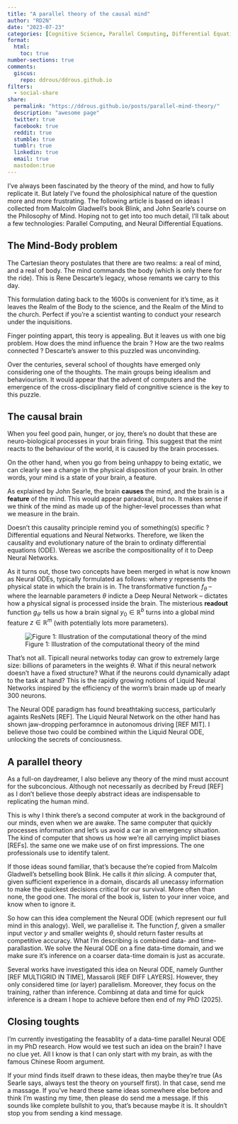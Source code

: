 ```yaml
---
title: "A parallel theory of the causal mind"
author: "RD2N"
date: "2023-07-23"
categories: [Cognitive Science, Parallel Computing, Differential Equations]
format:
  html:
    toc: true
number-sections: true
comments:
  giscus: 
    repo: ddrous/ddrous.github.io
filters:
  - social-share
share:
  permalink: "https://ddrous.github.io/posts/parallel-mind-theory/"
  description: "awesome page"
  twitter: true
  facebook: true
  reddit: true
  stumble: true
  tumblr: true
  linkedin: true
  email: true
  mastodon:true
---
```


I've always been fascinated by the theory of the mind, and how to fully replicate it. But lately I've found the pholosiphical nature of the question more and more frustrating. The following article is based on ideas I collected from Malcolm Gladwell's book Blink, and John Searle's course on the Philosophy of Mind. Hoping not to get into too much detail, I'll talk about a few technologies: Parallel Computing, and Neural Differential Equations.



## The Mind-Body problem

The Cartesian theory postulates that there are two realms: a real of mind, and a real of body. The mind commands the body (which is only there for the ride). This is Rene Descarte's legacy, whose remants we carry to this day.

This formulation dating back to the 1600s is convenient for it's time, as it leaves the Realm of the Body to the science, and the Realm of the Mind to the church. Perfect if you're a scientist wanting to conduct your research under the inquisitions.

Finger pointing appart, this teory is appealing. But it leaves us with one big problem. How does the mind influence the brain ? How are the two realms connected ? Descarte's answer to this puzzled was unconvinding.

Over the centuries, several school of thoughts have emerged only considering one of the thoughts. The main groups being idealism and behaviourism. It would appear that the advent of computers and the emergence of the cross-disciplinary field of congnitive science is the key to this puzzle.


## The causal brain

When you feel good pain, hunger, or joy, there's no doubt that these are neuro-biological processes in your brain firing. This suggest that the mint reacts to the behaviour of the world, it is caused by the brain processes.

On the other hand, when you go from being unhappy to being extatic, we can clearly see a change in the physical disposition of your brain. In other words, your mind is a state of your brain, a feature.

As explained by John Searle, the brain **causes** the mind, and the brain is a **feature** of the mind. This would appear paradoxal, but no. It makes sense if we think of the mind as made up of the higher-level processes than what we measure in the brain.

Doesn't this causality principle remind you of something(s) specific ? Differential equations and Neural Networks. Therefore, we liken the causality and evolutionary nature of the brain to ordinaty differential equations (ODE). Wereas we ascribe the compositionality of it to Deep Neural Networks.

As it turns out, those two concepts have been merged in what is now known as Neural ODEs, typically formulated as follows:
\begin{align}
\frac{\text{d} y}{\text{d} t}(t) &= f_{\theta}(y,t), \qquad t \in ]t_0, t_f [ \\
y(t_0) &= y_0, \\
z(t) &= g_{\theta'}(\theta, y, y_0, t, t_0, t_f),
\end{align}
where $y$ represents the physical state in which the brain is in. The transformative function $f_{\theta}$ -- where the learnable parameters $\theta$ indicte a Deep Neural Network -- dictates how a physical signal is processed inside the brain. The misterious **readout** function $g_{\theta'}$ tells us how a brain signal $y_0\in \mathbb{R}^b$ turns into a global mind feature $z \in \mathbb{R}^m$ (with potentially lots more parameters).

![Figure 1: Illustration of the computational theory of the mind](MindBodyProblem.png)

That's not all. Tipicall neural networks today can grow to extremely large size: billions of parameters in the weights $\theta$. What if this neural network doesn't have a fixed structure? What if the neurons could dynamically adapt to the task at hand? This is the rapidly growing notions of Liquid Neural Networks inspired by the efficiency of the worm's brain made up of mearly 300 neurons.

The Neural ODE paradigm has found breathtaking success, particularly againts ResNets [REF]. The Liquid Neural Network on the other hand has shown jaw-dropping perforamnce in autonomous driving [REF MIT]. I believe those two could be combined within the Liquid Neural ODE, unlocking the secrets of conciousness.



## A parallel theory 

As a full-on daydreamer, I also believe any theory of the mind must account for the subconcious. Although not necessarily as decribed by Freud [REF] as I don't believe those deeply abstract ideas are indispensable to replicating the human mind.

This is why I think there's a second computer at work in the background of our minds, even when we are awake. The same computer that quickly processes information and let's us avoid a car in an emergency situation. The kind of computer that shows us how we're all carrying implict biases [REFs]. the same one we make use of on first impressions. The one professionals use to identify talent.

If those ideas sound familiar, that's because the're copied from Malcolm Gladwell's betselling book Blink. He calls it _thin slicing_. A computer that, given sufficient experience in a domain, discards all unecassy information to make the quickest decisions critical for our survival. More often than none, the good one. The moral of the book is, listen to your inner voice, and know when to ignore it.

So how can this idea complement the Neural ODE (which represent our full mind in this analogy). Well, we parallelise it. The function $f$, given a smaller input vector $y$ and smaller weights $\theta$, should return faster results at competitive accuracy. What I'm describing is combined data- and time-parallastion. We solve the Neural ODE on a fine data-time domain, and we make sure it's inference on a coarser data-time domain is just as accurate.

Several works have investigated this idea on Neural ODE, namely Gunther [REF MULTIGRID IN TIME], Massaroli [REF DIFF LAYERS]. However, they only considered time (or layer) parallelism. Moreover, they focus on the training, rather than inference. Combinng at data and time for quick inference is a dream I hope to achieve before then end of my PhD (2025).


## Closing toughts

I'm currently investigating the feasablity of a data-time parallel Neural ODE in my PhD research. How would we test such an idea on the brain? I have no clue yet. All I know is that I can only start with my brain, as with the famous Chinese Room argument.

If your mind finds itself drawn to these ideas, then maybe they're true (As Searle says, always test the theory on yourself first). In that case, send me a massage. If you've heard these same ideas somewhere else before and think I'm wasting my time, then please do send me a message. If this sounds like complete bullshit to you, that's because maybe it is. It shouldn't stop you from sending a kind message.